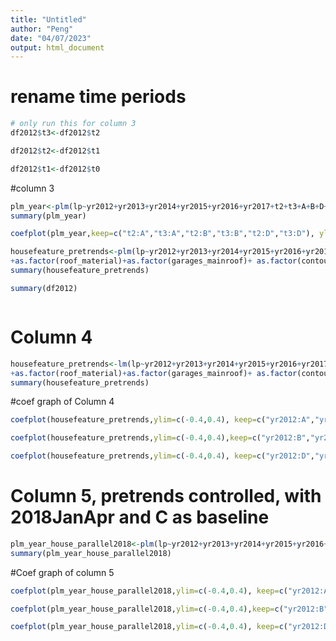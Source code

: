 ```yaml
---
title: "Untitled"
author: "Peng"
date: "04/07/2023"
output: html_document
---
```

# rename time periods 
```r
# only run this for column 3
df2012$t3<-df2012$t2

df2012$t2<-df2012$t1

df2012$t1<-df2012$t0
```

#column 3
```r
plm_year<-plm(lp~yr2012+yr2013+yr2014+yr2015+yr2016+yr2017+t2+t3+A+B+D+t2*A+t3*A+t2*B+t3*B+t2*D+t3*D,data=df2012, model="within",effect="individual", index=c("houseid","year"))
summary(plm_year)
```


```r
coefplot(plm_year,keep=c("t2:A","t3:A","t2:B","t3:B","t2:D","t3:D"), ylim=c(-0.4,0.4), axis.text.x = element_text(size=14))
```

```r
housefeature_pretrends<-plm(lp~yr2012+yr2013+yr2014+yr2015+yr2016+yr2017+yr2012*A+yr2013*A+yr2014*A+yr2015*A+yr2016*A+yr2017*A+yr2012*B+yr2013*B+yr2014*B+yr2015*B+yr2016*B+yr2017*B+yr2012*D+yr2013*D+yr2014*D+yr2015*D+yr2016*D+yr2017*D+  t2+t3+A+B+D+ t2*A+t3*A+t2*B+t3*B+t2*D+t3*D+floor_area+land_area+bedrooms_min+as.factor(building_age)+ as.factor(deck)+ as.factor(wall_material) 
+as.factor(roof_material)+as.factor(garages_mainroof)+ as.factor(contour)+as.factor(suburb),data=df2012,model="pooling", index=c("houseid","year"))
summary(housefeature_pretrends)
```


```r
summary(df2012)
```

```r

```

 



# Column 4
```r
housefeature_pretrends<-lm(lp~yr2012+yr2013+yr2014+yr2015+yr2016+yr2017+yr2012*A+yr2013*A+yr2014*A+yr2015*A+yr2016*A+yr2017*A+yr2012*B+yr2013*B+yr2014*B+yr2015*B+yr2016*B+yr2017*B+yr2012*D+yr2013*D+yr2014*D+yr2015*D+yr2016*D+yr2017*D+t1+t2+A+B+D+t1*A+t2*A+t1*B+t2*B+t1*D+t2*D+floor_area+land_area+bedrooms_min+as.factor(building_age)+ as.factor(deck)+ as.factor(wall_material) 
+as.factor(roof_material)+as.factor(garages_mainroof)+ as.factor(contour)+as.factor(suburb),data=df2012_mutated)
summary(housefeature_pretrends)
```

#coef graph of Column 4
```r
coefplot(housefeature_pretrends,ylim=c(-0.4,0.4), keep=c("yr2012:A","yr2013:A","yr2014:A","yr2015:A","yr2016:A","yr2017:A","A:t1", "A:t2"), axis.text.x = element_text(size=14))
```

```r
coefplot(housefeature_pretrends,ylim=c(-0.4,0.4),keep=c("yr2012:B","yr2013:B","yr2014:B","yr2015:B","yr2016:B","yr2017:B", "B:t1","B:t2"), axis.text.x = element_text(size=14))
```
```r
coefplot(housefeature_pretrends,ylim=c(-0.4,0.4), keep=c("yr2012:D","yr2013:D","yr2014:D","yr2015:D","yr2016:D","yr2017:D", "D:t1", "D:t2"), axis.text.x = element_text(size=14))
```
# Column 5, pretrends controlled, with 2018JanApr and C as baseline
```r
plm_year_house_parallel2018<-plm(lp~yr2012+yr2013+yr2014+yr2015+yr2016+yr2017+yr2012*A+yr2013*A+yr2014*A+yr2015*A+yr2016*A+yr2017*A+yr2012*B+yr2013*B+yr2014*B+yr2015*B+yr2016*B+yr2017*B+yr2012*D+yr2013*D+yr2014*D+yr2015*D+yr2016*D+yr2017*D+t1+t2+A+B+D+t1*A+t2*A+t1*B+t2*B+t1*D+t2*D,data=df2012, model="within",effect="individual", index=c("houseid","year"))
summary(plm_year_house_parallel2018)
```

#Coef graph of column 5

```r
coefplot(plm_year_house_parallel2018,ylim=c(-0.4,0.4), keep=c("yr2012:A","yr2013:A","yr2014:A","yr2015:A","yr2016:A","yr2017:A","janapr18:A", "A:t1", "A:t2"), axis.text.x = element_text(size=14))
```


```r
coefplot(plm_year_house_parallel2018,ylim=c(-0.4,0.4),keep=c("yr2012:B","yr2013:B","yr2014:B","yr2015:B","yr2016:B","yr2017:B", "B:t1","B:t2"), axis.text.x = element_text(size=14))
```


```r
coefplot(plm_year_house_parallel2018,ylim=c(-0.4,0.4), keep=c("yr2012:D","yr2013:D","yr2014:D","yr2015:D","yr2016:D","yr2017:D", "D:t1", "D:t2"), axis.text.x = element_text(size=14))
```

